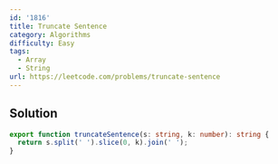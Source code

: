 ```yaml
---
id: '1816'
title: Truncate Sentence
category: Algorithms
difficulty: Easy
tags:
  - Array
  - String
url: https://leetcode.com/problems/truncate-sentence
---
```


## Solution

```typescript filename="solution.ts" copy
export function truncateSentence(s: string, k: number): string {
  return s.split(' ').slice(0, k).join(' ');
}
```
